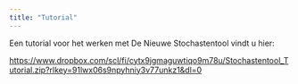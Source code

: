 ```yaml
---
title: "Tutorial"
---
```


Een tutorial voor het werken met De Nieuwe Stochastentool vindt u hier:

 <https://www.dropbox.com/scl/fi/cytx9jgmaguwtiqo9m78u/Stochastentool_Tutorial.zip?rlkey=91lwx06s9npyhniy3v77unkz1&dl=0>

